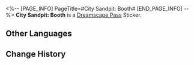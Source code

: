 <%-- [PAGE_INFO]
PageTitle=#City Sandpit: Booth#
[END_PAGE_INFO] --%>
{{Stub|Location information}}
{{Item Infobox
|id          = 223605
|image       = Dreamscape Pass Sticker City Sandpit- Booth.png
|type        = Dreamscape Pass Sticker
|type2       = Nobodys In the Big Dream Stickers
|invCategory = 
|rarity      = 4
|effect      = 
|description = Digital stickers that can be used to decorate the pages of the Dreamtour Handbook. They come in many different styles.
|source1     = [[Explore the miniature model and find the giant pen laid on the ground]]
}}
{{Description|Watch out. Don't get flattened in one hit.}}
'''City Sandpit: Booth''' is a [[Dreamscape Pass]] Sticker.

==Other Languages==
{{Other Languages
|en   = City Sandpit: Booth
|zhs  = 城市沙盘：卡座
|zht  = 城市沙盤：卡座
|ja   = 箱庭都市：ボックス席
|ko   = 도시 모형판: 박스석
|es   = Maqueta de la ciudad: Asiento
|fr   = Maquette de la ville : Banquette
|ru   = Диорама города: Столик
|th   = เมืองแซนด์บ็อกซ์: ที่นั่ง
|vi   = Sa Bàn Thành Phố: Ghế Băng
|de   = Sandmodell der Stadt: Sitzgelegenheit
|id   = Miniatur Kota: Tempat Duduk
|pt   = Maquete da Cidade: Estande
}}

==Change History==
{{Change History|2.1}}